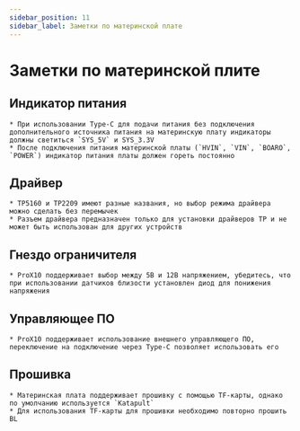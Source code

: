 ```yaml
---
sidebar_position: 11
sidebar_label: Заметки по материнской плате
---
```


# Заметки по материнской плите

## Индикатор питания
    * При использовании Type-C для подачи питания без подключения дополнительного источника питания на материнскую плату индикаторы должны светиться `SYS_5V` и SYS_3.3V
    * После подключения питания материнской платы (`HVIN`, `VIN`, `BOARO`, `POWER`) индикатор питания платы должен гореть постоянно

## Драйвер

    * TP5160 и TP2209 имеют разные названия, но выбор режима драйвера можно сделать без перемычек
    * Разъем драйвера предназначен только для установки драйверов TP и не может быть использован для других устройств

## Гнездо ограничителя
    * ProX10 поддерживает выбор между 5В и 12В напряжением, убедитесь, что при использовании датчиков близости установлен диод для понижения напряжения

## Управляющее ПО
    * ProX10 поддерживает использование внешнего управляющего ПО, переключение на подключение через Type-C позволяет использовать его

## Прошивка

    * Материнская плата поддерживает прошивку с помощью TF-карты, однако по умолчанию используется `Katapult`
    * Для использования TF-карты для прошивки необходимо повторно прошить BL
